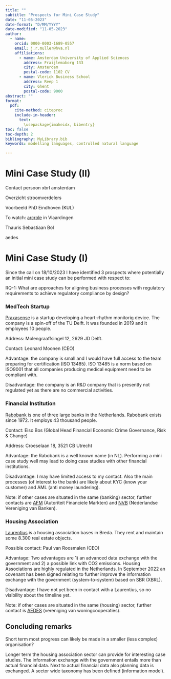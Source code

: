 ```yaml
---
title: ""
subtitle: "Prospects for Mini Case Study"
date: "11-05-2023"
date-format: "D/MM/YYYY"
date-modified: "11-05-2023"
author:
  - name:
    orcid: 0000-0003-1689-0557
    email: j.r.muller@hva.nl
    affiliations:
      - name: Amsterdam University of Applied Sciences
        address: Fraijlemaborg 133
        city: Amsterdam
        postal-code: 1102 CV
      - name: Vlerick Business School
        address: Reep 1
        city: Ghent
        postal-code: 9000
abstract: ""
format:
  pdf:
    cite-method: citeproc
    include-in-header: 
      text:
        \usepackage{imakeidx, bibentry}
toc: false
toc-depth: 2
bibliography: MyLibrary.bib
keywords: modelling languages, controlled natural language

---
```

# Mini Case Study (II)

Contact persoon xbrl amsterdam

Overzicht stroomverdelers

Voorbeeld PhD Eindhoven (KUL)

To watch: [arcrole](https://www.arcrole.com/) in Vlaardingen

Thauris Sebastiaan Bol

aedes

# Mini Case Study (I)

Since the call on 18/10/2023 I have identified 3 prospects where potentially an initial mini case study can be performed with respect to:

RQ-1: What are approaches for aligning business processes with regulatory requirements to achieve regulatory compliance by design?

### MedTech Startup

[Praxasense](https://praxasense.com/) is a startup developing a heart-rhythm monitorig device. The company is a spin-off of the TU Delft. It was founded in 2019 and it employees 10 people.

Address: Molengraaffsingel 12, 2629 JD Delft.

Contact: Leonard Moonen (CEO)

Advantage: the company is small and I would have full access to the team preparing for certification (ISO 13485). ISO 13485 is a norm based on ISO9001 that all companies producing medical equipment need to be compliant with.

Disadvantage: the company is an R&D company that is presently not regulated yet as there are no commercial activities.

### Financial Institution

[Rabobank](www.rabobank.com) is one of three large banks in the Netherlands. Rabobank exists since 1972. It employs 43 thousand people. 

Contact: Eiso Bos (Global Head Financial Economic Crime Governance, Risk & Change)

Address: Croeselaan 18, 3521 CB Utrecht

Advantage: the Rabobank is a well known name (in NL). Performing a mini case study well may lead to doing case studies with other financial institutions.

Disadvantage: I may have limited access to my contact. Also the main processes (of interest to the bank) are likely about KYC (know your customer) and AML (anti money laundering).

Note: if other cases are situated in the same (banking) sector, further contacts are [AFM](https://www.afm.nl/) (Autoriteit Financiele Markten) and [NVB](https://www.nvb.nl/) (Nederlandse Vereniging van Banken).

### Housing Association

[Laurentius](https://www.laurentiuswonen.nl/) is a housing association bases in Breda. They rent and maintain some 8.300 real estate objects.

Possible contact: Paul van Roosmalen (CEO)

Advantage: Two advantages are 1) an advanced data exchange with the government and 2) a possible link with CO2 emissions. Housing Associations are highly regulated in the Netherlands. In September 2022 an covenant has been signed relating to further improve the information exchange with the government (system-to-system) based on SBR (XBRL).

Disadvantage: I have not yet been in contact with a Laurentius, so no visibility about the timeline yet. 

Note: if other cases are situated in the same (housing) sector, further contact is [AEDES](https://aedes.nl/) (vereniging van woningcooperaties).

## Concluding remarks

Short term most progress can likely be made in a smaller (less complex) organisation?

Longer term the housing association sector can provide for interesting case studies. The information exchange with the government entails more than actual financial data. Next to actual financial data also planning data is exchanged. A sector wide taxonomy has been defined (information model).
